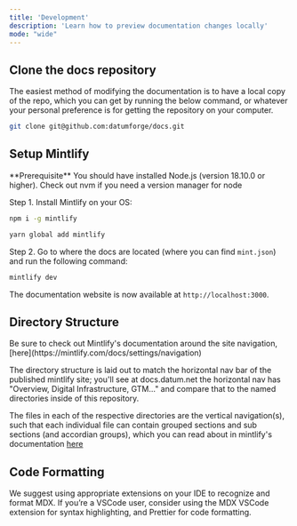 ```yaml
---
title: 'Development'
description: 'Learn how to preview documentation changes locally'
mode: "wide"
---
```


## Clone the docs repository

The easiest method of modifying the documentation is to have a local copy of the repo, which you can get by running the below command, or whatever your personal preference is for getting the repository on your computer.

```bash
git clone git@github.com:datumforge/docs.git
```

## Setup Mintlify

<Info>
  **Prerequisite** You should have installed Node.js (version 18.10.0 or
  higher). Check out nvm if you need a version manager for node
</Info>

Step 1. Install Mintlify on your OS:

<CodeGroup>

```bash npm
npm i -g mintlify
```

```bash yarn
yarn global add mintlify
```

</CodeGroup>

Step 2. Go to where the docs are located (where you can find `mint.json`) and run the following command:

```bash
mintlify dev
```

The documentation website is now available at `http://localhost:3000`. 

## Directory Structure

<Info>
  Be sure to check out Mintlify's documentation around the site navigation, [here](https://mintlify.com/docs/settings/navigation)
</Info>


The directory structure is laid out to match the horizontal nav bar of the published mintlify site; you'll see at docs.datum.net the horizontal nav has "Overview, Digital Infrastructure, GTM..." and compare that to the named directories inside of this repository.

The files in each of the respective directories are the vertical navigation(s), such that each individual file can contain grouped sections and sub sections (and accordian groups), which you can read about in mintlify's documentation [here](https://mintlify.com/docs/content/page)

## Code Formatting

We suggest using appropriate extensions on your IDE to recognize and format MDX. If you’re a VSCode user, consider using the MDX VSCode extension for syntax highlighting, and Prettier for code formatting.